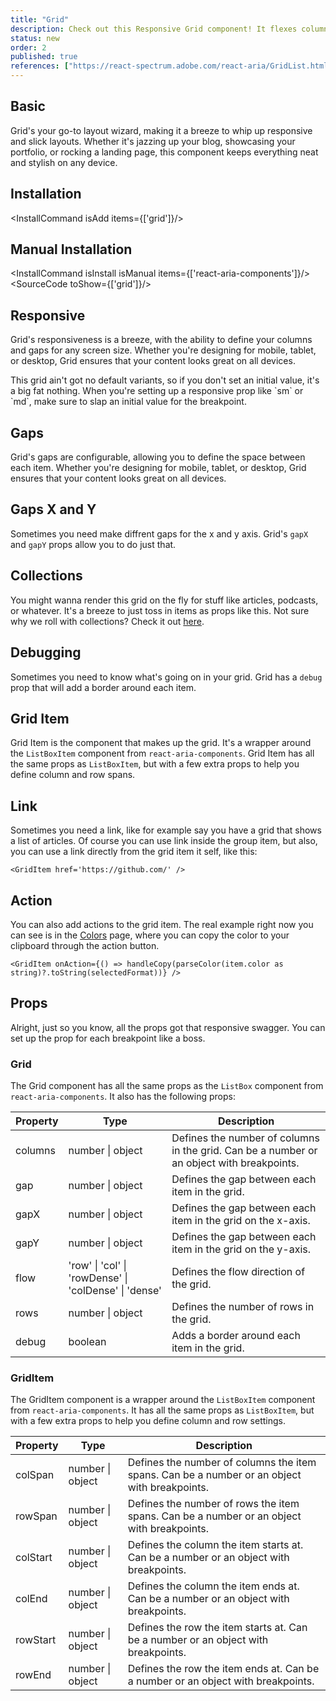 ```yaml
---
title: "Grid"
description: Check out this Responsive Grid component! It flexes columns and gaps to fit any device, boosting your UI’s vibe and usability. Perfect for keeping web app content tight and on point, no matter the screen size.
status: new
order: 2
published: true
references: ["https://react-spectrum.adobe.com/react-aria/GridList.html#props"]
---
```


## Basic
Grid's your go-to layout wizard, making it a breeze to whip up responsive and slick layouts. Whether it's jazzing up your blog, showcasing your portfolio, or rocking a landing page, this component keeps everything neat and stylish on any device.

<How withNoPadding isCenter={false} toUse="surfaces/grid-basic-demo" />

## Installation
<InstallCommand isAdd items={['grid']}/>

## Manual Installation
<InstallCommand isInstall isManual items={['react-aria-components']}/>
<SourceCode toShow={['grid']}/>

## Responsive
Grid's responsiveness is a breeze, with the ability to define your columns and gaps for any screen size. Whether you're designing for mobile, tablet, or desktop, Grid ensures that your content looks great on all devices.

<Note intent="primary">
  This grid ain't got no default variants, so if you don't set an initial value, it's a big fat nothing. When you're setting up a responsive prop like `sm` or `md`, make sure to slap an initial value for the breakpoint.
</Note>

<How withNoPadding isCenter={false} toUse="surfaces/grid-responsive-demo" />

## Gaps
Grid's gaps are configurable, allowing you to define the space between each item. Whether you're designing for mobile, tablet, or desktop, Grid ensures that your content looks great on all devices.
<How withNoPadding isCenter={false} toUse="surfaces/grid-gap-demo" />

## Gaps X and Y
Sometimes you need make diffrent gaps for the x and y axis. Grid's `gapX` and `gapY` props allow you to do just that.
<How withNoPadding isCenter={false} toUse="surfaces/grid-gap-x-y-demo" />

## Collections
You might wanna render this grid on the fly for stuff like articles, podcasts, or whatever. It's a breeze to just toss in items as props like this. Not sure why we roll with collections? Check it out [here](https://react-spectrum.adobe.com/react-aria/collections.html#why-not-array-map).

<How withNoPadding isCenter={false} toUse="surfaces/grid-collections-demo" />

## Debugging
Sometimes you need to know what's going on in your grid. Grid has a `debug` prop that will add a border around each item.
<How withNoPadding isCenter={false} toUse="surfaces/grid-debug-demo" />

## Grid Item
Grid Item is the component that makes up the grid. It's a wrapper around the `ListBoxItem` component from `react-aria-components`. Grid Item has all the same props as `ListBoxItem`, but with a few extra props to help you define column and row spans.

<How withNoPadding isCenter={false} toUse="surfaces/grid-item-demo" />

## Link
Sometimes you need a link, like for example say you have a grid that shows a list of articles. Of course you can use link inside the group item, but also, you can use a link directly from the grid item it self, like this:
```tsx
<GridItem href='https://github.com/' />
```

## Action
You can also add actions to the grid item. The real example right now you can see is in the [Colors](/colors) page, where you can copy the color to your clipboard through the action button.
```tsx
<GridItem onAction={() => handleCopy(parseColor(item.color as string)?.toString(selectedFormat))} />
```

## Props
Alright, just so you know, all the props got that responsive swagger. You can set up the prop for each breakpoint like a boss.

### Grid
The Grid component has all the same props as the `ListBox` component from `react-aria-components`. It also has the following props:

| Property | Type | Description |
| --- | --- | --- |
| columns | number \| object | Defines the number of columns in the grid. Can be a number or an object with breakpoints. |
| gap | number \| object | Defines the gap between each item in the grid. |
| gapX | number \| object | Defines the gap between each item in the grid on the x-axis. |
| gapY | number \| object | Defines the gap between each item in the grid on the y-axis. |
| flow | 'row' \| 'col' \| 'rowDense' \| 'colDense' \| 'dense' | Defines the flow direction of the grid. |
| rows | number \| object | Defines the number of rows in the grid. |
| debug | boolean | Adds a border around each item in the grid. |

### GridItem
The GridItem component is a wrapper around the `ListBoxItem` component from `react-aria-components`. It has all the same props as `ListBoxItem`, but with a few extra props to help you define column and row settings.

| Property | Type | Description |
| --- | --- | --- |
| colSpan | number \| object | Defines the number of columns the item spans. Can be a number or an object with breakpoints. |
| rowSpan | number \| object | Defines the number of rows the item spans. Can be a number or an object with breakpoints. |
| colStart | number \| object | Defines the column the item starts at. Can be a number or an object with breakpoints. |
| colEnd | number \| object | Defines the column the item ends at. Can be a number or an object with breakpoints. |
| rowStart | number \| object | Defines the row the item starts at. Can be a number or an object with breakpoints. |
| rowEnd | number \| object | Defines the row the item ends at. Can be a number or an object with breakpoints. |

